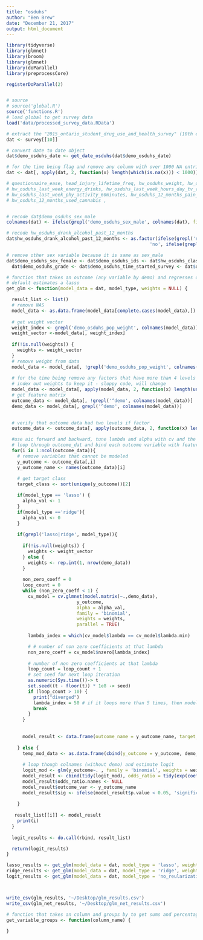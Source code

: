 ```yaml
---
title: "osduhs"
author: "Ben Brew"
date: "December 21, 2017"
output: html_document
---
```


```r

library(tidyverse)
library(glmnet)
library(broom)
library(glmnet)
library(doParallel) 
library(preprocessCore)

registerDoParallel(2)


# source
# source('global.R')
source('functions.R')
# load global to get survey data
load('data/processed_survey_data.RData')

# extract the "2015_ontario_student_drug_use_and_health_survey" (10th element in list)
dat <- survey[[10]]

# convert date to date object 
dat$demo_osduhs_date <- get_date_osduhs(dat$demo_osduhs_date)

# for the time being flag and remove any column with over 1000 NA entries (talk to joe about this)
dat <- dat[, apply(dat, 2, function(x) length(which(is.na(x))) < 1000)]

# questionnaire_ease, head_injury_lifetime_freq, hw_osduhs_weight, hw_osduhs_height
# hw_osduhs_last_week_energy_drinks, hw_osduhs_last_week_hours_day_tv_video_games, 
# hw_osduhs_last_week_phy_activity_60minutes, hw_osduhs_12_months_pain_pill_without_prescription, 
# hw_osduhs_12_months_used_cannabis ,


# recode dat$demo_osduhs_sex_male
colnames(dat) <- ifelse(grepl('demo_osduhs_sex_male', colnames(dat), fixed = TRUE), 'demo_osduhs_sex', colnames(dat))

# recode hw_osduhs_drank_alcohol_past_12_months
dat$hw_osduhs_drank_alcohol_past_12_months <- as.factor(ifelse(grepl('no',dat$hw_osduhs_drank_alcohol_past_12_months), 
                                                     'no', ifelse(grepl('yes', dat$hw_osduhs_drank_alcohol_past_12_months), 'yes', dat$hw_osduhs_drank_alcohol_past_12_months)))

# remove other sex variable because it is same as sex_male 
dat$demo_osduhs_sex_female <- dat$demo_osduhs_ids <- dat$hw_osduhs_class_ids <- 
  dat$demo_osduhs_grade <- dat$demo_osduhs_time_started_survey <- dat$demo_osduhs_time_ended_survey <- NULL 

```

```r
# function that takes an outcome (any variable by demo) and regresses on all demo variables
# default estimates a lasso
get_glm <- function(model_data = dat, model_type, weights = NULL) {

  result_list <- list()
  # remove NAS
  model_data <- as.data.frame(model_data[complete.cases(model_data),])
  
  # get weight vector
  weight_index <- grepl('demo_osduhs_pop_weight', colnames(model_data))
  weight_vector <-model_data[, weight_index]
  
  if(!is.null(weights)) {
    weights <- weight_vector
  }
  # remove weight from data 
  model_data <- model_data[, !grepl('demo_osduhs_pop_weight', colnames(model_data))]
  
  # for the time being remove any factors that have more than 4 levels (ill clean them later, just rushed to      get this to xing)
  # index out weights to keep it - sloppy code, will change
  model_data <- model_data[, apply(model_data, 2, function(x) length(unique(x)) < 10)]
  # get feature matrix 
  outcome_data <- model_data[, !grepl('^demo', colnames(model_data))]
  demo_data <- model_data[, grepl('^demo', colnames(model_data))]
  

  # verify that outcome data had two levels if factor
  outcome_data <- outcome_data[, apply(outcome_data, 2, function(x) length(unique(x)) < 3)]

  #use aic forward and backward, tune lambda and alpha with cv and the apply two full data
  # loop through outcome_dat and bind each outcome variable with feature dat
  for(i in 1:ncol(outcome_data)){
    # remove variables that cannot be modeled
    y_outcome <- outcome_data[,i]
    y_outcome_name <- names(outcome_data)[i]
    
    # get target class 
    target_class <- sort(unique(y_outcome))[2]

    if(model_type == 'lasso') {
      alpha_val <- 1
    } 
    if(model_type =='ridge'){
      alpha_val <- 0
    }
    
    if(grepl('lasso|ridge', model_type)){
      
      if(!is.null(weights)) {
        weights <- weight_vector
      } else {
        weights <- rep.int(1, nrow(demo_data))
      }
      
      non_zero_coeff = 0
      loop_count = 0
      while (non_zero_coeff < 1) { 
        cv_model = cv.glmnet(model.matrix(~.,demo_data), 
                          y_outcome,
                          alpha = alpha_val, 
                          family = 'binomial',
                          weights = weights,
                          parallel = TRUE)
    
        lambda_index = which(cv_model$lambda == cv_model$lambda.min) 

        # # number of non zero coefficients at that lambda    
        non_zero_coeff = cv_model$nzero[lambda_index] 
        
        # number of non zero coefficients at that lambda    
        loop_count = loop_count + 1
        # set seed for next loop iteration
        as.numeric(Sys.time())-> t 
        set.seed((t - floor(t)) * 1e8 -> seed) 
        if (loop_count > 10) {
          print("diverged")
          lambda_index = 50 # if it loops more than 5 times, then model did not converge
          break
        }
      } 
  
  
      model_result <- data.frame(outcome_name = y_outcome_name, target_class = target_class, coef.name = dimnames(coef(cv_model))[[1]], coef.value = matrix(exp(coef(cv_model, s = "lambda.min"))))
  
    } else {
      temp_mod_data <- as.data.frame(cbind(y_outcome = y_outcome, demo_data))
      
      # loop though colnames (without demo) and estimate logit
      logit_mod <- glm(y_outcome~. , family = 'binomial', weights = weights, data = temp_mod_data)
      model_result <- cbind(tidy(logit_mod), odds_ratio = tidy(exp(coef(logit_mod))), target_class = target_class)
      model_result$odds_ratio.names <- NULL
      model_result$outcome_var <- y_outcome_name
      model_result$sig <- ifelse(model_result$p.value < 0.05, 'significant', 'not_statistically_significant')
    
    }
    
   result_list[[i]] <- model_result
    print(i)
  }
  
  logit_results <- do.call(rbind, result_list)

  return(logit_results)
}

lasso_results <- get_glm(model_data = dat, model_type = 'lasso', weights = NULL)
ridge_results <- get_glm(model_data = dat, model_type = 'ridge', weights = NULL)
logit_results <- get_glm(model_data = dat, model_type = 'no_reularization', weights = NULL)



write_csv(glm_results, '~/Desktop/glm_results.csv')
write_csv(glm_net_results, '~/Desktop/glm_net_results.csv')


```


```r
# function that takes an column and groups by to get sums and percentages 
get_variable_groups <- function(column_name) {
  
}

```
